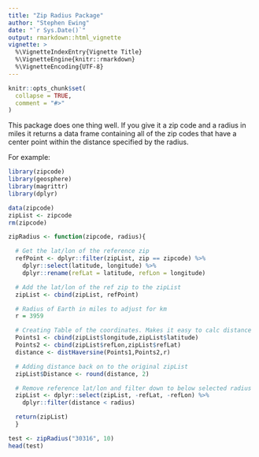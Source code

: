 ```yaml
---
title: "Zip Radius Package"
author: "Stephen Ewing"
date: "`r Sys.Date()`"
output: rmarkdown::html_vignette
vignette: >
  %\VignetteIndexEntry{Vignette Title}
  %\VignetteEngine{knitr::rmarkdown}
  %\VignetteEncoding{UTF-8}
---
```


```r
knitr::opts_chunk$set(
  collapse = TRUE,
  comment = "#>"
)
```

This package does one thing well.  If you give it a zip code and a radius in miles it returns a data frame containing all of the zip codes that have a center point within the distance specified by the radius.

For example:
```r
library(zipcode)
library(geosphere)
library(magrittr)
library(dplyr)

data(zipcode)
zipList <- zipcode
rm(zipcode)

zipRadius <- function(zipcode, radius){

  # Get the lat/lon of the reference zip
  refPoint <- dplyr::filter(zipList, zip == zipcode) %>%
    dplyr::select(latitude, longitude) %>%
    dplyr::rename(refLat = latitude, refLon = longitude)

  # Add the lat/lon of the ref zip to the zipList
  zipList <- cbind(zipList, refPoint)

  # Radius of Earth in miles to adjust for km
  r = 3959

  # Creating Table of the coordinates. Makes it easy to calc distance
  Points1 <- cbind(zipList$longitude,zipList$latitude)
  Points2 <- cbind(zipList$refLon,zipList$refLat)
  distance <- distHaversine(Points1,Points2,r)

  # Adding distance back on to the original zipList
  zipList$Distance <- round(distance, 2)

  # Remove reference lat/lon and filter down to below selected radius
  zipList <- dplyr::select(zipList, -refLat, -refLon) %>%
    dplyr::filter(distance < radius)

  return(zipList)
  }
```
```r
test <- zipRadius("30316", 10)
head(test)
```

